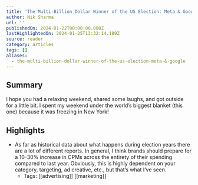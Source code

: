```yaml
---
title: 'The Multi-Billion Dollar Winner of the US Election: Meta & Google'
author: Nik Sharma
url: ''
publishedOn: 2024-01-22T00:00:00.000Z
lastHighlightedOn: 2024-01-25T13:32:14.189Z
source: reader
category: articles
tags: []
aliases:
  - the-multi-billion-dollar-winner-of-the-us-election-meta-&-google
---
```

## Summary

I hope you had a relaxing weekend, shared some laughs, and got outside for a little bit. I spent my weekend under the world’s biggest blanket (this one) because it was freezing in New York!

## Highlights
- As far as historical data about what happens during election years there are a lot of different reports. In general, I think brands should prepare for a 10-30% increase in CPMs across the entirety of their spending compared to last year. Obviously, this is highly dependent on your category, targeting, ad creative, etc., but that’s what I’ve seen.
    - Tags: [[advertising]] [[marketing]]
